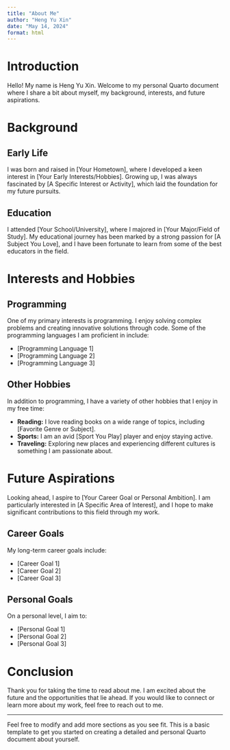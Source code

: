 ```yaml
---
title: "About Me"
author: "Heng Yu Xin"
date: "May 14, 2024"
format: html
---
```


# Introduction

Hello! My name is Heng Yu Xin. Welcome to my personal Quarto document where I share a bit about myself, my background, interests, and future aspirations.

# Background

## Early Life

I was born and raised in [Your Hometown], where I developed a keen interest in [Your Early Interests/Hobbies]. Growing up, I was always fascinated by [A Specific Interest or Activity], which laid the foundation for my future pursuits.

## Education

I attended [Your School/University], where I majored in [Your Major/Field of Study]. My educational journey has been marked by a strong passion for [A Subject You Love], and I have been fortunate to learn from some of the best educators in the field.

# Interests and Hobbies

## Programming

One of my primary interests is programming. I enjoy solving complex problems and creating innovative solutions through code. Some of the programming languages I am proficient in include:

- [Programming Language 1]
- [Programming Language 2]
- [Programming Language 3]

## Other Hobbies

In addition to programming, I have a variety of other hobbies that I enjoy in my free time:

- **Reading:** I love reading books on a wide range of topics, including [Favorite Genre or Subject].
- **Sports:** I am an avid [Sport You Play] player and enjoy staying active.
- **Traveling:** Exploring new places and experiencing different cultures is something I am passionate about.

# Future Aspirations

Looking ahead, I aspire to [Your Career Goal or Personal Ambition]. I am particularly interested in [A Specific Area of Interest], and I hope to make significant contributions to this field through my work.

## Career Goals

My long-term career goals include:

- [Career Goal 1]
- [Career Goal 2]
- [Career Goal 3]

## Personal Goals

On a personal level, I aim to:

- [Personal Goal 1]
- [Personal Goal 2]
- [Personal Goal 3]

# Conclusion

Thank you for taking the time to read about me. I am excited about the future and the opportunities that lie ahead. If you would like to connect or learn more about my work, feel free to reach out to me.

---

Feel free to modify and add more sections as you see fit. This is a basic template to get you started on creating a detailed and personal Quarto document about yourself.

